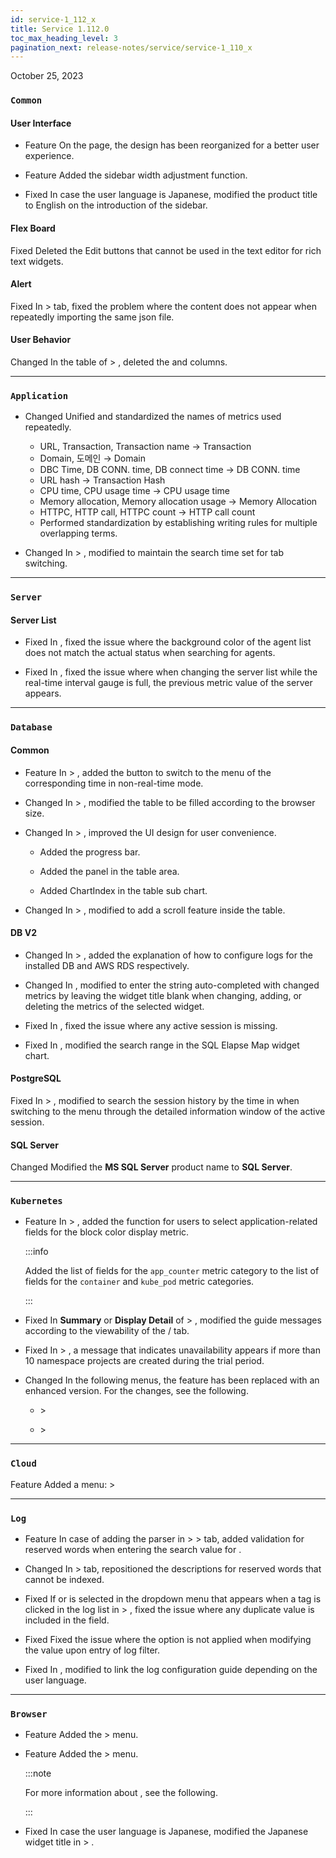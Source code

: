 ```yaml
---
id: service-1_112_x
title: Service 1.112.0
toc_max_heading_level: 3
pagination_next: release-notes/service/service-1_110_x
---
```


October 25, 2023

<div class='indentTab'>

### `Common`

#### User Interface

-   <Status>Feature</Status> On the <Cmdname sid="platform_catalog" className="uitext" /> page, the design has been reorganized for a better user experience.

-   <Status>Feature</Status> Added the sidebar width adjustment function.

-   <Status>Fixed</Status> In case the user language is Japanese, modified the product title to English on the introduction of the sidebar.

#### Flex Board

<p><Status>Fixed</Status> Deleted the Edit buttons that cannot be used in the text editor for rich text widgets.</p>

#### Alert

<p><Status>Fixed</Status> In <Cmdname sid="event_setting" className="uitext" /> > <Cmdname sid="metrics" className="uitext" /> tab, fixed the problem where the content does not appear when repeatedly importing the same json file.</p>

#### User Behavior

<p><Status>Changed</Status> In the table of <Cmdname sid="sitemap" className="uitext" /> > <Cmdname sid="user_behavior" className="uitext" />, deleted the <Cmdname sid="request_uri" className="uitext" /> and <Cmdname sid="active_stat_method" className="uitext" /> columns.</p>

* * *

### `Application`

-   <Status>Changed</Status> Unified and standardized the names of metrics used repeatedly.

    -   URL, Transaction, Transaction name → Transaction
    -   Domain, 도메인 → Domain
    -   DBC Time, DB CONN. time, DB connect time → DB CONN. time
    -   URL hash → Transaction Hash
    -   CPU time, CPU usage time → CPU usage time
    -   Memory allocation, Memory allocation usage → Memory Allocation
    -   HTTPC, HTTP call, HTTPC count → HTTP call count
    -   Performed standardization by establishing writing rules for multiple overlapping terms.

-   <Status>Changed</Status> In <Cmdname sid="stat_report_upper" className="uitext" /> > <Cmdname sid="statistics" className="uitext" />, modified to maintain the search time set for tab switching.

* * *

### `Server`

#### Server List

-   <Status>Fixed</Status> In <Cmdname sid="TTL06548" className="uitext" />, fixed the issue where the background color of the agent list does not match the actual status when searching for agents.

-   <Status>Fixed</Status> In <Cmdname sid="server" className="uitext" /> <Cmdname sid="detail" className="uitext" />, fixed the issue where when changing the server list while the real-time interval gauge is full, the previous metric value of the server appears.

* * *

### `Database`

#### Common

-   <Status>Feature</Status> In <Cmdname sid="dashboard" className="uitext" /> > <Cmdname sid="instance_monitoring" className="uitext" />, added the button to switch to the <Cmdname sid="TTL06468" className="uitext" /> menu of the corresponding time in non-real-time mode.

-   <Status>Changed</Status> In <Cmdname sid="dashboard" className="uitext" /> > <Cmdname sid="instance_list" className="uitext" />, modified the table to be filled according to the browser size.

-   <Status>Changed</Status> In <Cmdname sid="reportStat" className="uitext" /> > <Cmdname sid="TTL06468" className="uitext" />, improved the UI design for user convenience.

    -   Added the progress bar.

    -   Added the panel in the table area.

    -   Added ChartIndex in the table sub chart.

-   <Status>Changed</Status> In <Cmdname sid="analysis" className="uitext" /> > <Cmdname sid="db_parameter" className="uitext" />, modified to add a scroll feature inside the table.

#### DB V2

-   <Status>Changed</Status> In <Cmdname sid="log" className="uitext" /> > <Cmdname sid="log_setting" className="uitext" />, added the explanation of how to configure logs for the installed DB and AWS RDS respectively.

-   <Status>Changed</Status> In <Cmdname sid="instance_monitoring" className="uitext" />, modified to enter the string auto-completed with changed metrics by leaving the widget title blank when changing, adding, or deleting the metrics of the selected widget.

-   <Status>Fixed</Status> In <Cmdname sid="multi_instance_monitoring" className="uitext" />, fixed the issue where any active session is missing.

-   <Status>Fixed</Status> In <Cmdname sid="multi_instance_monitoring" className="uitext" />, modified the search range in the <UI>SQL Elapse Map</UI> widget chart.

#### PostgreSQL

<p><Status>Fixed</Status> In <Cmdname sid="analysis" className="uitext" /> > <Cmdname sid="TTL06993" className="uitext" />, modified to search the session history by the time in <Cmdname sid="TTL06993" className="uitext" /> when switching to the <Cmdname sid="TTL06721" className="uitext" /> menu through the detailed information window of the active session.</p>

#### SQL Server

<p><Status>Changed</Status> Modified the <b>MS SQL Server</b> product name to <b>SQL Server</b>.</p>

* * *

### `Kubernetes`

-   <Status>Feature</Status> In <Cmdname sid="dashboard" className="uitext" /> > <Cmdname sid="containerMap" className="uitext" />, added the function for users to select application-related fields for the block color display metric.

    :::info

    Added the list of fields for the `app_counter` metric category to the list of fields for the `container` and `kube_pod` metric categories.

    :::

-   <Status>Fixed</Status> In <b>Summary</b> or <b>Display Detail</b> of <Cmdname sid="dashboard" className="uitext" /> > <Cmdname sid="containerMap" className="uitext" />, modified the guide messages according to the viewability of the <Cmdname sid="logs" className="uitext" /> / <Cmdname sid="event" className="uitext" /> tab.

-   <Status>Fixed</Status> In <Cmdname sid="management" className="uitext" /> > <Cmdname sid="namespace_management" className="uitext" />, a message that indicates unavailability appears if more than 10 namespace projects are created during the trial period.

-   <Status>Changed</Status> In the following menus, the <Cmdname sid="TTL06209" className="uitext" /> feature has been replaced with an enhanced version. For the changes, see <Link to='../../reference/changes-analysis-trace' target='_blank'>the following</Link>.

    -   <Cmdname sid="app_upper" className="uitext" /> > <Cmdname sid="multi_hitmap" className="uitext" />

    -   <Cmdname sid="dashboard" className="uitext" /> > <Cmdname sid="containerMap" className="uitext" />

* * *

### `Cloud`

<p><Status>Feature</Status> Added a menu: <Cmdname sid="sitemap" className="uitext" /> > <Cmdname sid="user_behavior" className="uitext" /></p>

* * *

### `Log`

-   <Status>Feature</Status> In case of adding the parser in <Cmdname sid="log" className="uitext" /> > <Cmdname sid="log_setting" className="uitext" /> > <Cmdname sid="log_parser_setting_primary" className="uitext" /> tab, added validation for reserved words when entering the search value for <Cmdname sid="ITM06439" className="uitext" />.

-   <Status>Changed</Status> In <Cmdname sid="log_setting" className="uitext" /> > <Cmdname sid="log_parser_setting_primary" className="uitext" /> tab, repositioned the descriptions for reserved words that cannot be indexed.

-   <Status>Fixed</Status> If <Cmdname sid="search" className="uitext" /> or <Cmdname sid="exclusion_search" className="uitext" /> is selected in the dropdown menu that appears when a tag is clicked in the log list in <Cmdname sid="log" className="uitext" /> > <Cmdname sid="log_search" className="uitext" />, fixed the issue where any duplicate value is included in the <Cmdname sid="filter" className="uitext" /> field.

-   <Status>Fixed</Status> Fixed the issue where the <Cmdname sid="case_sensitive" className="uitext" /> option is not applied when modifying the value upon entry of log filter.

-   <Status>Fixed</Status> In <Cmdname sid="log_setting" className="uitext" />, modified to link the log configuration guide depending on the user language.

* * *

### `Browser`

-   <Status>Feature</Status> Added the <Cmdname sid="sitemap" className="uitext" /> > <Cmdname sid="user_behavior" className="uitext" /> menu.

-   <Status>Feature</Status> Added the <Cmdname sid="analysis" className="uitext" /> > <Cmdname sid="ajaxAnalytics" className="uitext" /> menu.

    :::note

    For more information about <Cmdname sid="ajaxAnalytics" className="uitext" />, see <Link to="../../browser/analyze-ajax-hitmap">the following</Link>.

    :::

-   <Status>Fixed</Status> In case the user language is Japanese, modified the Japanese widget title in <Cmdname sid="dashboard" className="uitext" /> > <Cmdname sid="rumDashboard" className="uitext" />.

</div>
